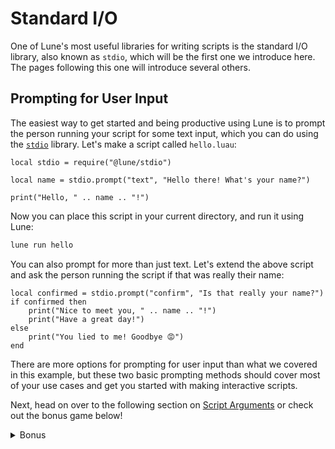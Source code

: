 # Standard I/O

One of Lune's most useful libraries for writing scripts is the standard I/O library, also known as
`stdio`, which will be the first one we introduce here. The pages following this one will introduce
several others.

## Prompting for User Input

The easiest way to get started and being productive using Lune is to prompt the person running your
script for some text input, which you can do using the [`stdio`](../../api-reference/stdio.md)
library. Let's make a script called `hello.luau`:

```luau copy filename="hello.luau"
local stdio = require("@lune/stdio")

local name = stdio.prompt("text", "Hello there! What's your name?")

print("Hello, " .. name .. "!")
```

Now you can place this script in your current directory, and run it using Lune:

```sh copy filename="Bash"
lune run hello
```

You can also prompt for more than just text. Let's extend the above script and ask the person
running the script if that was really their name:

```luau copy filename="hello.luau"
local confirmed = stdio.prompt("confirm", "Is that really your name?")
if confirmed then
	print("Nice to meet you, " .. name .. "!")
	print("Have a great day!")
else
	print("You lied to me! Goodbye 😡")
end
```

There are more options for prompting for user input than what we covered in this example, but these
two basic prompting methods should cover most of your use cases and get you started with making
interactive scripts.

Next, head on over to the following section on [Script Arguments](./4-script-arguments.md) or check
out the bonus game below!

<details>
<summary>Bonus</summary>

## Guessing Game

Here's a tiny game you can play versus the computer, using nothing but Lune's
[`stdio`](../../api-reference/stdio.md) library and Luau's `math` library. This is a bit longer of a
script, but don't worry, it is still only using the same functions as the script above, albeit this
time together with a `while ... do` loop and a couple `if ... then` statements:

```luau copy filename="guessing-game.luau"
local stdio = require("@lune/stdio")

print("")
print("Let's play a game! Whoever guesses the correct number between 1 and 10 first will win.")
print("")

local answer = tostring(math.random(1, 10))

local guess = stdio.prompt("text", "Input a number between 1 and 10")
while guess ~= answer do
	print("Incorrect! Computer's turn...")

	local computer = tostring(math.random(1, 10))
	print("The computer guessed", computer)

	if computer == answer then
		break
	end

	print("Incorrect! Your turn...")
	guess = stdio.prompt("text", "Input a number between 1 and 10")
end

print("")
print(if guess == answer then "You won the game! 🎉" else "The computer won the game! 😭")
print("")
```

Just like before, you can place this script in your current directory, and run it using Lune:

```sh copy filename="Bash"
lune run guessing-game
```

</details>
